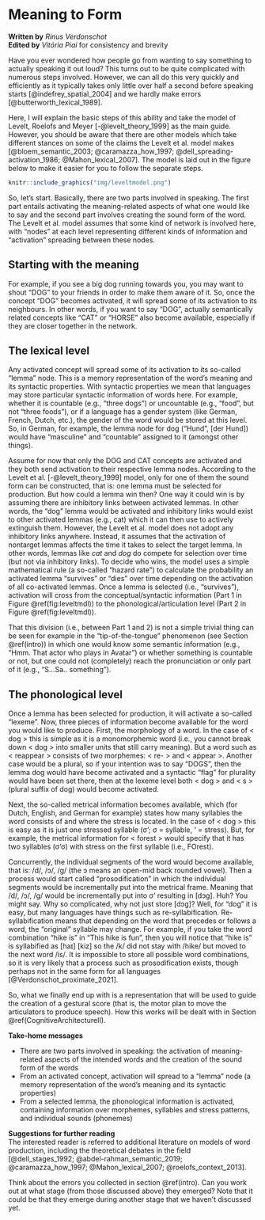 # Meaning to Form {#CognitiveArchitectureI}

__Written by__ _Rinus Verdonschot_  
__Edited by__ _Vitória Piai_ for consistency and brevity  
<!--__Reviewed by__ _soon defined_  -->

Have you ever wondered how people go from wanting to say something to actually speaking it out loud? This turns out to be quite complicated with numerous steps involved. However, we can all do this very quickly and efficiently as it typically takes only little over half a second before speaking starts [@indefrey_spatial_2004] and we hardly make errors [@butterworth_lexical_1989]. 

Here, I will explain the basic steps of this ability and take the model of Levelt, Roelofs and Meyer [-@levelt_theory_1999] as the main guide. However,  you should be aware that there are other models which take different stances on some of the claims the Levelt et al. model makes [@bloem_semantic_2003; @caramazza_how_1997; @dell_spreading-activation_1986; @Mahon_lexical_2007]. <!--As this section is meant to be brief, please notice that: (1) I will not be talking about reading aloud written words (as this involves reading), (2) I realize we usually produce words in sentences in context but I will only talk about intentionally producing single meaningful words here as, for now, this is already difficult enough to understand and lastly (3) I will only talk about producing monomorphemic nouns (e.g., dog). So, for example, I will not discuss how things like inflections (e.g., walk vs. walked), derivations (child-childish) and compounds (e.g., doghouse) are produced (see Baayen, 2007, for more information if you are interested in these issues). -->The model is laid out in the figure below to make it easier for you to follow the separate steps.

```{r leveltmdl, echo=FALSE, out.width="80%", fig.cap="The Levelt, Roelofs & Meyer (1999) model of language production. (σ= syllable, o= onset, n=nucleus, and c=coda)"}
knitr::include_graphics("img/leveltmodel.png")
```

So, let’s start. Basically, there are two parts involved in speaking. The first part entails activating the meaning-related aspects of what one would like to say and the second part involves creating the sound form of the word. The Levelt et al. model assumes that some kind of network is involved here, with “nodes” at each level representing different kinds of information and “activation” spreading between these nodes.

## Starting with the meaning 
For example, if you see a big dog running towards you, you may want to shout “DOG” to your friends in order to make them aware of it. <!--The information on how a dog looks and how it is pronounced is of course somewhere stored in your brain. There are two possibilities for how the concept “DOG” could be activated. One possibility is by its set of features alone (i.e., a dog typically has four legs, a tail, a certain way the head looks, etc.) without a dedicated node, and the other possibility is that there is a dedicated “DOG” node somewhere in your mental lexicon (which can be activated by seeing particular features of the animal running towards you, though these features themselves are not part of it). The first way is called compositional storage (Hillis & Caramazza, 1995) and the second way is called decompositional storage (Roelofs, 1992). There is considerable debate on this (see Roelofs, 1997), but the Levelt et al. model assumes the concept “dog” is decompositional. One reason for assuming this is that we hardly make errors involving the features, for example, we almost never mistakenly say “tail” instead of “DOG” which would be expected if features alone would drive the activation of “DOG” (Levelt, 1989). 

-->So, once the concept “DOG” becomes activated, it will spread some of its activation to its neighbours. In other words, if you want to say “DOG”, actually semantically related concepts like “CAT” or “HORSE” also become available, especially if they are closer together in the network. 

## The lexical level {#lemma}
Any activated concept will spread some of its activation to its so-called “lemma” node. This is a memory representation of the word's meaning and its syntactic properties. With syntactic properties we mean that languages may store particular syntactic information of words here. For example, whether it is countable (e.g., “three dogs”) or uncountable (e.g., “food”, but not "three foods"), or if a language has a gender system (like German, French, Dutch, etc.), the gender of the word would be stored at this level. So, in German, for example, the lemma node for dog (“Hund”, [der Hund]) would have “masculine” and “countable” assigned to it (amongst other things). 

Assume for now that only the DOG and CAT concepts are activated and they both send activation to their respective lemma nodes. According to the Levelt et al. [-@levelt_theory_1999] model, only for one of them the sound form can be constructed, that is: one lemma must be selected for production. But how could a lemma win then? One way it could win is by assuming there are inhibitory links between activated lemmas. In other words, the “dog” lemma would be activated and inhibitory links would exist to other activated lemmas (e.g., cat) which it can then use to actively extinguish them. However, the Levelt et al. model does not adopt any inhibitory links anywhere. Instead, it assumes that the activation of nontarget lemmas affects the time it takes to select the target lemma. In other words, lemmas like *cat* and *dog* do compete for selection over time (but not via inhibitory links). To decide who wins, the model uses a simple mathematical rule (a so-called “hazard rate”) to calculate the probability an activated lemma “survives” or “dies” over time depending on the activation of all co-activated lemmas. Once a lemma is selected (i.e., “survives”), activation will cross from the conceptual/syntactic information (Part 1 in Figure \@ref(fig:leveltmdl)) to the phonological/articulation level (Part 2 in Figure \@ref(fig:leveltmdl)).

That this division (i.e., between Part 1 and 2) is not a simple trivial thing can be seen for example in the “tip-of-the-tongue” phenomenon (see Section \@ref(intro)) in which one would know some semantic information (e.g., “Hmm. That actor who plays in Avatar”) or whether something is countable or not, but one could not (completely) reach the pronunciation or only part of it (e.g., “S…Sa.. something”). 

## The phonological level
Once a lemma has been selected for production, it will activate a so-called “lexeme”. Now, three pieces of information become available for the word you would like to produce. First, the morphology of a word. In the case of < dog > this is simple as it is a monomorphemic word (i.e., you cannot break down < dog > into smaller units that still carry meaning). But a word such as < reappear > consists of two morphemes: < re- > and < appear >. Another case would be a plural, so if your intention was to say “DOGS”, then the lemma dog would have become activated and a syntactic “flag” for plurality would have been set there, then at the lexeme level both < dog > and < s > (plural suffix of dog) would become activated. 

Next, the so-called metrical information becomes available, which (for Dutch, English, and German for example) states how many syllables the word consists of and where the stress is located. In the case of < dog > this is easy as it is just one stressed syllable (σ’; σ = syllable, ‘ = stress). But, for example, the metrical information for < forest > would specify that it has two syllables (σ’σ) with stress on the first syllable (i.e., FOrest). 

Concurrently, the individual segments of the word would become available, that is: /d/, /ɔ/, /g/ (the ɔ means an open-mid back rounded vowel). Then a process would start called “prosodification” in which the individual segments would be incrementally put into the metrical frame. Meaning that /d/, /ɔ/, /g/ would be incrementally put into σ’ resulting in [dɔg]. Huh? You might say. Why so complicated, why not just store [dɔg]? Well, for “dog” it is easy, but many languages have things such as re-syllabification. Re-syllabification means that depending on the word that precedes or follows a word, the “original” syllable may change. For example, if you take the word combination “hike is” in “This hike is fun”, then you will notice that “hike is” is syllabified as [haɪ] [kiz] so the /k/ did not stay with /hike/ but moved to the next word /is/. It is impossible to store all possible word combinations, so it is very likely that a process such as prosodification exists, though perhaps not in the same form for all languages [@Verdonschot_proximate_2021].   

So, what we finally end up with is a representation that will be used to guide the creation of a gestural score (that is, the motor plan to move the articulators to produce speech). How this works will be dealt with in Section \@ref(CognitiveArchitectureII).

:::insum
__Take-home messages__  

* There are two parts involved in speaking: the activation of meaning-related aspects of the intended words and the creation of the sound form of the words   
* From an activated concept, activation will spread to a "lemma" node (a memory representation of the word’s meaning and its syntactic properties)   
* From a selected lemma, the phonological information is activated, containing information over morphemes, syllables and stress patterns, and individual sounds (phonemes)   
::: 

:::reading
__Suggestions for further reading__  
The interested reader is referred to additional literature on models of word production, including the theoretical debates in the field [@dell_stages_1992; @abdel-rahman_semantic_2019; @caramazza_how_1997; @Mahon_lexical_2007; @roelofs_context_2013].
::: 

:::exercise
Think about the errors you collected in section \@ref(intro). Can you work out at what stage (from those discussed above) they emerged? Note that it could be that they emerge during another stage that we haven't discussed yet. 
:::
